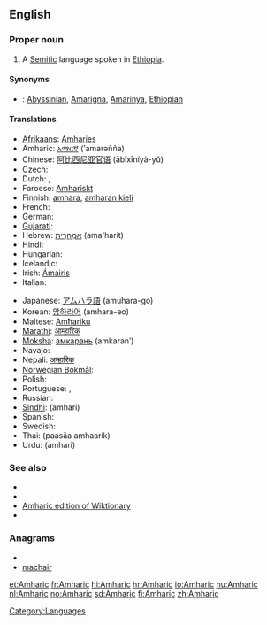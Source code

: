 ==English==
{{wikipedia}}

===Proper noun===
{{en-proper noun}}

# A [[Semitic]] language spoken in [[Ethiopia]].

====Synonyms====
* {{italbrac|language}}: [[Abyssinian]], [[Amarigna]], [[Amarinya]], [[Ethiopian]]

====Translations====
{{trans-top|language}}
* [[Afrikaans]]: [[Amharies]]
* Amharic: [[አማርኛ]] (’amarəñña)
* Chinese: [[阿比西尼亚官语]] (ābǐxīníyà-yǔ)
* Czech: {{t-|cs|amharština|f}}
* Dutch: {{t+|nl|Amhaars|n}}, {{t+|nl|Amharisch|n}}
* Faroese: [[Amhariskt]]
* Finnish: [[amhara]], [[amharan kieli]]
* French: {{t+|fr|amharique|m}}
* German: {{t+|de|Amharisch|n}}
* [[Gujarati]]: {{t|gu|આમ્હારિક}}
* Hebrew: [[אמהרית|אַמְהָרִית]] (ama'harit)
* Hindi: {{t|hi|आम्हारिक}}
* Hungarian: {{t+|hu|amhara}}
* Icelandic: {{t+|is|amharíska}}
* Irish: [[Ámáiris]]
* Italian: {{t+|it|amarico}}
{{trans-mid}}
* Japanese: [[アムハラ語]] (amuhara-go)
* Korean: [[암하라어]] (amhara-eo)
* Maltese: [[Amħariku]]
* [[Marathi]]: [[आम्हारिक]]
* [[Moksha]]: [[амкарань]] (amkaranʹ)
* Navajo: {{tø|nv|Amhara Dineʼé bizaad}}
* Nepali: [[अम्हारिक]]
* [[Norwegian Bokmål]]: {{t|no|amharisk}}
* Polish: {{t|pl|amharski}}
* Portuguese: {{t|pt|amárico}}, {{t|pt|amharico}}
* Russian: {{t+|ru|амхарский|tr=amxárskij}}
* [[Sindhi]]: {{sd-Arab|[[اَمهارِي]]}} (amhari)
* Spanish: {{t+|es|amárico}}
* Swedish: {{t+|sv|amhariska}}
* Thai: {{Thai|[[ภาษาอัมฮาริค]]}} (paasăa amhaarík)
* Urdu: {{fa-Arab|[[امہاري]]}} (amhari)
{{trans-bottom}}

===See also===
{{interwiktionary|code=am}}

* {{langcat}}
* {{pedialite|Amharic language}}
* [[:am:|Amharic edition of Wiktionary]]
* {{ISO 639|link=Ethnologue|1code=am|code=amh}}

===Anagrams===
* {{alphagram|aachimr}}
* [[machair#English|machair]]

[[Category:Languages]]

[[et:Amharic]]
[[fr:Amharic]]
[[hi:Amharic]]
[[hr:Amharic]]
[[io:Amharic]]
[[hu:Amharic]]
[[nl:Amharic]]
[[no:Amharic]]
[[sd:Amharic]]
[[fi:Amharic]]
[[zh:Amharic]]